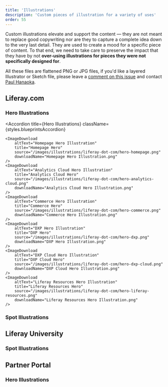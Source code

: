 ```yaml
---
title: 'Illustrations'
description: 'Custom pieces of illustration for a variety of uses'
order: 55
---
```



Custom illustrations elevate and support the content &mdash; they are not meant to replace good copywriting nor are they to capture a complete idea down to the very last detail. They are used to create a mood for a specific piece of content. To that end, we need to take care to preserve the impact that they have by not **over-using illustrations for pieces they were not specifically designed for**.

All these files are flattened PNG or JPG files, if you'd like a layered Illustrator or Sketch file, please leave a [comment on this issue](https://github.com/liferay-design/liferay.design/issues/158) and contact [Paul Hanaoka](mailto:paul.hanaoka@liferay.com).

## Liferay.com

### Hero Illustrations

<Accordion
	title={<Heading level="3">Hero Illustrations</Heading>}
	className={styles.blueprintsAccordion}
>
	<ImageDownload
		altText="Homepage Hero Illustration"
		title="Homepage Hero"
		source="/images/illustrations/liferay-dot-com/hero-homepage.png"
		downloadName="Homepage Hero Illustration.png"
	/>
	<ImageDownload
		altText="Analytics Cloud Hero Illustration"
		title="Analytics Cloud Hero"
		source="/images/illustrations/liferay-dot-com/hero-analytics-cloud.png"
		downloadName="Analytics Cloud Hero Illustration.png"
	/>
	<ImageDownload
		altText="Commerce Hero Illustration"
		title="Commerce Hero"
		source="/images/illustrations/liferay-dot-com/hero-commerce.png"
		downloadName="Commerce Hero Illustration.png"
	/>
	<ImageDownload
		altText="DXP Hero Illustration"
		title="DXP Hero"
		source="/images/illustrations/liferay-dot-com/hero-dxp.png"
		downloadName="DXP Hero Illustration.png"
	/>
	<ImageDownload
		altText="DXP Cloud Hero Illustration"
		title="DXP Cloud Hero"
		source="/images/illustrations/liferay-dot-com/hero-dxp-cloud.png"
		downloadName="DXP Cloud Hero Illustration.png"
	/>
	<ImageDownload
		altText="Liferay Resources Hero Illustration"
		title="Liferay Resources Hero"
		source="/images/illustrations/liferay-dot-com/hero-liferay-resources.png"
		downloadName="Liferay Resources Hero Illustration.png"
	/>
</Accordion>

### Spot Illustrations

<Grid templateColumns="repeat( auto-fit, minmax(200px, 1fr) )" autoRows="auto" >
    <ImageDownload altText="Digital Workplace Spot Illustration" title="Digital Workplace Spot" source="/images/illustrations/liferay-dot-com/spot-digital-workplace.png" downloadName="Digital Workplace Spot Illustration.png" />
    <ImageDownload altText="Web Experiences Spot Illustration" title="Web Experiences Spot" source="/images/illustrations/liferay-dot-com/spot-web-experiences.png" downloadName="Web Experiences Spot Illustration.png" />
</Grid>
<ImageDownload width="60%" altText="Customer Service Spot Illustration" title="Customer Service Spot" source="/images/illustrations/liferay-dot-com/spot-customer-service.png" downloadName="Customer Service Spot Illustration.png" />

## Liferay University

### Spot Illustrations

<ImageDownload
	width="50%"
	altText="Lms Laptop Spot Illustration"
	title="LMS Laptop Spot"
	source="/images/illustrations/liferay-university/spot-lms-laptop.png"
	downloadName="Lms Laptop Spot Illustration.png"
/>

## Partner Portal

### Hero Illustrations

<ImageDownload altText="Marketing Hero Illustration" title="Marketing Hero" source="/images/illustrations/partner-portal/hero-marketing.png" downloadName="Marketing Hero Illustration.png" />
<ImageDownload altText="Sales Hero Illustration" title="Sales Hero" source="/images/illustrations/partner-portal/hero-sales.png" downloadName="Sales Hero Illustration.png" />
<ImageDownload altText="Resources Hero Illustration" title="Resources Hero" source="/images/illustrations/partner-portal/hero-resources.png" downloadName="Resources Hero Illustration.png" />
<ImageDownload altText="Support Hero Illustration" title="Support Hero" source="/images/illustrations/partner-portal/hero-support.png" downloadName="Support Hero Illustration.png" />
<ImageDownload altText="Technical Hero Illustration" title="Technical Hero" source="/images/illustrations/partner-portal/hero-technical.jpg" downloadName="Technical Hero Illustration.jpg" />
